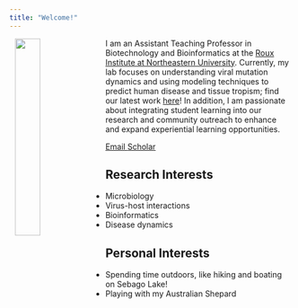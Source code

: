 ```yaml
---
title: "Welcome!"
---
```


<img src="/images/headshot.jpg" width="30%" hspace="10" align="left">

I am an Assistant Teaching Professor in Biotechnology and Bioinformatics at the [Roux Institute at Northeastern University](https://roux.northeastern.edu/). Currently, my lab focuses on understanding viral mutation dynamics and using modeling techniques to predict human disease and tissue tropism; find our latest work [here](https://www.mdpi.com/1999-4915/17/1/12)! In addition, I am passionate about integrating student learning into our research and community outreach to enhance and expand experiential learning opportunities.

::: {.column-page-inset .text-center}
```{=html}
<a class="btn btn-outline-dark", href="mailto:m.wilczek@northeastern.edu" target="_blank" rel="noopener noreferrer">
    <i class="ai bi-envelope" role='img' aria-label='Email'></i> Email
</a>
<a class="btn btn-outline-dark", href="https://scholar.google.com/citations?user=5BSDGrkAAAAJ&hl=en" target="_blank" rel="noopener noreferrer">
    <i class="ai ai-google-scholar" role='img' aria-label='Google Scholar'></i> Scholar
</a>
```
:::

## Research Interests
* Microbiology
* Virus-host interactions
* Bioinformatics
* Disease dynamics

## Personal Interests
* Spending time outdoors, like hiking and boating on Sebago Lake!
* Playing with my Australian Shepard




